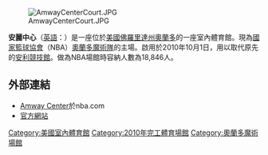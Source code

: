 {{noteTA
|G1 = 公司
|G2 = NBA
|1 = zh-cn:安利; zh-tw:安麗; zh-hk:安利;zh-sg:安利;
}}
{{expand|time=2015-06-17T04:15:29+00:00}}
{{unreferenced|time=2015-06-17T04:15:29+00:00}}
{{Infobox Stadium | stadium_name=Amway Center
| nickname= 安麗中心
| image= [[File:Amway_Center.jpg|250px]]
| location= 400{{USA}}[[佛羅里達州|佛羅里達州]][[奧蘭多|奧蘭多]]<br /> West Church Street Downtown
| owner= 奧蘭多市
| operator= Orlando Venues
| opened= 2010年10月1日
| construction_cost= 480 million[[美元|美元]]
| architect= Populous<br>C.T. Hsu + Associates<br>Baker Barrios Architects, Inc.
| tenants= [[奧蘭多魔術|奧蘭多魔術]] ([[NBA|NBA]]) (2010年—今)<br >Orlando Predators (AFL) (2011–2013, 2015-今)<br>
Orlando Solar Bears (ECHL) (2012-今)
| seating_capacity= 18,846 (NBA)
}}

[[File:AmwayCenterCourt.JPG|thumb]]

'''安麗中心'''（[[英語|英語]]：'''{{lang|en|Amway Center}}'''）是一座位於[[美國|美國]][[佛羅里達州|佛羅里達州]][[奧蘭多|奧蘭多]]的一座室內體育館。現為[[國家籃球協會|國家籃球協會]]（NBA）[[奧蘭多魔術隊|奧蘭多魔術隊]]的主場。啟用於2010年10月1日，用以取代原先的[[安利競技館|安利競技館]]。做為NBA場館時容納人數為18,846人。

==外部連結==
{{Commonscat|Amway Center|安麗中心}}
*[http://www.nba.com/magic/orlandoeventscenter/main.html Amway Center]{{Wayback|url=http://www.nba.com/magic/orlandoeventscenter/main.html |date=20150509092253 }}於nba.com {{en}}
*[http://www.amwaycenter.com/ 官方網站]{{Wayback|url=http://www.amwaycenter.com/ |date=20150616122843 }}{{en}}

{{NBA Arenas}}

[[Category:美國室內體育館|Category:美國室內體育館]]
[[Category:2010年完工體育場館|Category:2010年完工體育場館]]
[[Category:奧蘭多魔術場館|Category:奧蘭多魔術場館]]